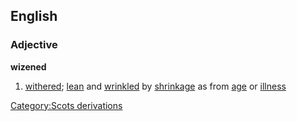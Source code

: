 ==English==
===Adjective===
'''wizened'''
#[[withered]]; [[lean]] and [[wrinkle]]d by [[shrinkage]] as from [[age]] or [[illness]]
[[Category:Scots derivations]]